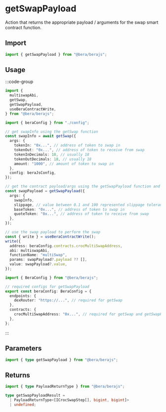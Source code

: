 # getSwapPayload

Action that returns the appropriate payload / arguments for the swap smart contract function.

## Import

```ts
import { getSwapPayload } from "@bera/berajs";
```

## Usage

:::code-group

```ts twoslash [example.ts]
import {
  multiswapAbi,
  getSwap,
  getSwapPayload,
  useBeraContractWrite,
} from "@bera/berajs";

import { beraConfig } from "./config";

// get swapInfo using the getSwap function
const swapInfo = await getSwap({
  args: {
    tokenIn: "0x...", // address of token to swap in
    tokenOut: "0x...", // address of token to receive from swap
    tokenInDecimals: 18, // usually 18
    tokenOutDecimals: 18, // usually 18
    amount: "1000", // amount of token to swap in
  },
  config: beraJsConfig,
});

// get the contract payload/args using the getSwapPayload function and the swapInfo object from getSwap above
const swapPayload = getSwapPayload({
  args: {
    swapInfo,
    slippage, // value between 0.1 and 100 represented slippage tolerance for this swap transaction
    baseToken: "0x...", // address of token to swap in
    quoteToken: "0x...", // address of token to receive from swap
  },
});

// use the swap payload to perform the swap
const { write } = useBeraContractWrite();
write({
  address: beraConfig.contracts.crocMultiSwapAddress,
  abi: multiswapAbi,
  functionName: "multiSwap",
  params: swapPayload?.payload ?? [],
  value: swapPayload?.value,
});
```

```ts twoslash [config.ts] filename="config.ts"
import { BeraConfig } from "@bera/berajs";

// required configs for getSwapPayload
export const beraConfig: BeraConfig = {
  endpoints: {
    dexRouter: "https://...", // required for getSwap
  },
  contracts: {
    crocMultiSwapAddress: "0x...", // required for getSwap and getSwapPayload
  },
};
```

:::

## Parameters

```ts
import { type getSwapPayload } from "@bera/berajs";
```

## Returns

```ts
import { type PayloadReturnType } from "@bera/berajs";

type getSwapPayloadResult =
  | PayloadReturnType<[ICrocSwapStep[], bigint, bigint]>
  | undefined;
```
